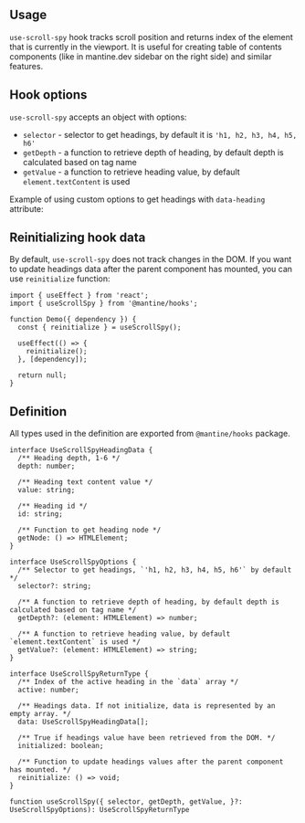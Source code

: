 

## Usage

`use-scroll-spy` hook tracks scroll position and returns index of the
element that is currently in the viewport. It is useful for creating
table of contents components (like in mantine.dev sidebar on the right side)
and similar features.

<Demo data={HooksDemos.useScrollSpyUsage} />

## Hook options

`use-scroll-spy` accepts an object with options:

- `selector` - selector to get headings, by default it is `'h1, h2, h3, h4, h5, h6'`
- `getDepth` - a function to retrieve depth of heading, by default depth is calculated based on tag name
- `getValue` - a function to retrieve heading value, by default `element.textContent` is used

Example of using custom options to get headings with `data-heading` attribute:

<Demo data={HooksDemos.useScrollSpySelector} />

## Reinitializing hook data

By default, `use-scroll-spy` does not track changes in the DOM. If you want
to update headings data after the parent component has mounted, you can use
`reinitialize` function:

```tsx
import { useEffect } from 'react';
import { useScrollSpy } from '@mantine/hooks';

function Demo({ dependency }) {
  const { reinitialize } = useScrollSpy();

  useEffect(() => {
    reinitialize();
  }, [dependency]);

  return null;
}
```

## Definition

All types used in the definition are exported from `@mantine/hooks` package.

```tsx
interface UseScrollSpyHeadingData {
  /** Heading depth, 1-6 */
  depth: number;

  /** Heading text content value */
  value: string;

  /** Heading id */
  id: string;

  /** Function to get heading node */
  getNode: () => HTMLElement;
}

interface UseScrollSpyOptions {
  /** Selector to get headings, `'h1, h2, h3, h4, h5, h6'` by default */
  selector?: string;

  /** A function to retrieve depth of heading, by default depth is calculated based on tag name */
  getDepth?: (element: HTMLElement) => number;

  /** A function to retrieve heading value, by default `element.textContent` is used */
  getValue?: (element: HTMLElement) => string;
}

interface UseScrollSpyReturnType {
  /** Index of the active heading in the `data` array */
  active: number;

  /** Headings data. If not initialize, data is represented by an empty array. */
  data: UseScrollSpyHeadingData[];

  /** True if headings value have been retrieved from the DOM. */
  initialized: boolean;

  /** Function to update headings values after the parent component has mounted. */
  reinitialize: () => void;
}

function useScrollSpy({ selector, getDepth, getValue, }?: UseScrollSpyOptions): UseScrollSpyReturnType
```
